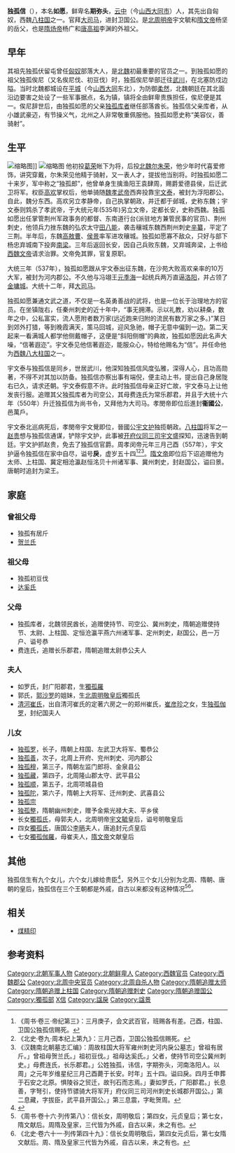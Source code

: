 {{東亞男性歷史人物
|名稱 =独孤信
|身份 =[[西魏|西魏]]衛'''戾'''公<BR>[[隋朝|隋朝]]追封為『趙'''景'''公』<BR>[[唐朝|唐朝]]追封為『'''梁王'''』
|國家 =[[西魏|西魏]]
|時代 =
|主君 =[[葛榮|葛榮]]→[[爾朱榮|爾朱榮]]
|屆數 =
|最高職務 =[[西魏|西魏]][[太保|太保]]、[[大宗伯|大宗伯]]、[[柱國大將軍|柱國大將軍]]
|前任 = 
|繼任 = 
|圖片名稱 =
|圖片大小 =
|圖片說明 =
|氏 =
|姓 =[[獨孤姓|獨孤姓]]
|穆坤= <!--清代八旗满洲人物专用-->
|名 = 如願<BR>鮮卑名「期彌頭」
|姓名 =
|羅馬拼音 =
|假名 = <!--日本、琉球人用-->
|諺文 = <!--朝鮮、韓國人用-->
|字 =
|號=
|名乘 = <!--琉球士族用-->
|官職 =[[大司馬|大司馬]]
|封爵 =愛德[[縣侯|縣侯]]（[[528年|528年]]）<BR>浮陽[[郡公|郡公]]（[[534年|534年]]）[[食邑|食邑]]一千戶<BR>河內郡公（[[537年|537年]]）食邑三千戶<BR>衞[[國公|國公]]（[[550年|550年]]）食邑一萬戶<BR>趙國公（隋代追封）<BR>梁王（唐代追封）
|封號 =
|位階 =
|御稱號 = <!--日本皇族之稱號-->
|宮號1 = <!--日本皇族之宮號-->
|宮號2 = <!--朝鮮王族之宮號-->
|封地 =
|神號 =
|尊號 =
|族裔 = 
|信仰 = <!--指的是宗教信仰-->
|旗籍 = <!--清代八旗人物专用-->
|氏族 =[[匈奴族|匈奴族]]→[[鮮卑族|鮮卑族]]
|籍貫 =[[雲中縣_(北周)|雲中縣]]（今[[山西|山西]][[大同市|大同市]]）人
|本貫 = <!--朝鮮人用-->
|世居地= <!--清代八旗人物专用-->
|世居地/穆坤= <!--专门用于清代八旗满洲人物世居地和穆坤相同时-->
|祖籍 =
|本籍 =
|出身地 =
|府邸 =
|世系 = 
|初名 =
|乳名 = <!--日本、朝鮮、琉球以外人物用-->
|幼名 = <!--日本人用-->
|兒名 = <!--朝鮮人用-->
|童名 = <!--琉球人用-->
|小字 =
|別名 =
|法號 =
|院號 =
|其他名號 =西魏[[八柱國|八柱國]]
|出生日期 =[[北魏宣武帝|北魏宣武帝]]景明四年 503年
|出生地點 =[[云中|云中]]（今[[山西|山西]][[大同市|大同]]）
|婚年 =
|逝世日期 =周孝闵帝元年三月己酉<small>（[[北齊文宣帝|北齊文宣帝]]天保八年）</small> <br>{{death year and age|557|503}}
|逝世地點 =
|在位年代 =
|廟號 =
|諡號 ='''戾'''（[[北周|北周]]朝廷諡）<br>'''景'''（隋文帝諡）
|墓葬 =
|祠廟 =
|父親 =司空公獨孤庫
|嫡母 =
|母親 =常樂郡君費連氏
|繼父=
|繼母=
|養父=
|養母=
|猶父= <!--日本人用-->
|烏帽子親= <!--日本人、琉球人用-->
|元配 =
|正室 =
|妻 = 
|繼室 =
|平妻 =
|側室 =
|元配之父 =
|元配之嫡母 =
|元配之母 =
|正室之父 =
|正室之嫡母 =
|正室之母 =
|妻之父 =
|妻之嫡母 =
|妻之母 =
|繼室之父 =
|繼室之嫡母 =
|繼室之母 =
|平妻之父 =
|平妻之嫡母 =
|平妻之母 =
|兄弟 =
|姊妹 =
|嫡兄弟 =
|嫡姊妹 =
|庶兄弟 =
|庶姊妹 =
|同胞兄弟 =
|同胞姊妹 =
|異母兄弟 =
|異母姊妹 =
|異父兄弟 =
|異父姊妹 =
|繼兄弟 =
|繼姊妹 =
|子 = 長子蜀國德公[[獨孤羅|獨孤羅]]<br>次子河內郡公[[獨孤善|獨孤善]]<br>三子金泉縣公[[獨孤穆|獨孤穆]]<br>四子武平縣開國公[[獨孤藏|獨孤藏]]<br>五子武城縣侯[[獨孤順|獨孤順]]<br>六子武喜縣公[[獨孤陀|獨孤陀]]<br>七子[[獨孤宗|獨孤宗]]<br>八子平鄉侯[[獨孤整|獨孤整]]
|女 = 長女[[北周|北周]][[明敬皇后_(北周)|明敬皇后]]<br>四女[[唐朝|唐朝]][[元貞皇后|元貞皇后]]<br>七女[[隋朝|隋朝]][[獨孤伽羅|文獻皇后]]
|嫡子 =
|嫡女 =
|庶子 =
|庶女 =
|養子 =
|養女 =
|猶子 = <!--日本人用-->
|婿養子 = <!--日本人用-->
|烏帽子子 = <!--日本人用-->
|繼子 =
|繼女 =
|其他親屬 =
女婿：<br>[[宇文毓|北周世宗明皇帝]]<br>[[李昞_(北周)|唐世祖元皇帝]]<br>[[隋文帝|隋高祖文皇帝]]<br>
外孫：<br>[[李淵|唐高祖李淵]]<br>[[楊勇_(隋朝)|隋房陵王楊勇]]<br>[[隋煬帝|隋世祖楊廣]]<br>隋秦王[[楊俊|楊俊]]<br>隋蜀王[[楊秀|楊秀]]<br>隋漢王[[楊諒|楊諒]]<br>
外孫女：<br>[[同安公主|唐同安公主]]<br>北周天元大皇后[[楊麗華|楊麗華]]
|出身 = <!---此处指科举出身--->
|功名 = 
|經歷 = 
|著作 =
|注釋 =
}}
'''独孤信'''（{{bd|503年||557年||catIdx=D,独孤}}），本名'''如愿'''，鲜卑名'''期弥头'''，[[云中|云中]]（今[[山西|山西]][[大同市|大同市]]）人，其先出自匈奴，西魏[[八柱国|八柱国]]之一。官拜[[大司马|大司马]]，进封卫国公。是[[周明帝|北周明帝]]宇文毓和[[隋文帝|隋文帝]]杨坚的岳父，也是[[隋炀帝|隋炀帝]]杨广和[[唐高祖|唐高祖]]李渊的外祖父。

== 早年 ==
其祖先独孤伏留屯曾任[[匈奴|匈奴]]部落大人，是[[北魏|北魏]]初最重要的官员之一。到独孤如愿的祖父独孤俟尼（又名俟尼伐、初豆伐）时，独孤俟尼举部迁往[[武川|武川]]，在北塞防戍边隘。当时北魏都城设在[[平城遗址|平城]]（今[[山西|山西]][[大同市|大同]]东北），为防御[[柔然|柔然]]，北魏朝廷在其北面沿边要害之处设了一些军事据点，名为镇，镇将全由鲜卑贵族担任，俟尼便是其一。俟尼辞世后，由独孤如愿的父亲[[独孤库者|独孤库者]]继任部落酋长。独孤信父亲库者，从小雄武豪迈，有节操义气，北州之人非常敬重佩服他。独孤如愿史称“美容仪，善骑射”。

== 生平 ==
[[File:Dugu_Xin's_26-faced_Jet_Seal.jpg|缩略图]]]]
[[File:Dugu_Xin's_26-faced_Jet_Seal_01.jpg|缩略图]]
他初投[[葛荣|葛荣]]帐下为将，后投[[北魏|北魏]][[尔朱荣|尔朱荣]]，他少年时代喜爱修饰，讲究穿戴，尔朱荣见他精于骑射，又一表人才，提拔他当别将。时独孤如愿二十来岁，军中称之“独孤郎”，他曾单身生擒渔阳王袁肆周，赐爵爱德县侯，后迁武卫将军。权臣[[高欢|高欢]]掌权后，他单骑随[[魏孝武帝|魏孝武帝]]西奔投靠[[宇文泰|宇文泰]]，被封为浮阳郡公。自此，魏分东西。高欢另立孝静帝，自己执掌朝政，并迁都于邺城，史称东魏；宇文泰则鸩杀了孝武帝，于大统元年(535年)另立文帝，定都长安，史称西魏。独孤如愿出任掌管荆州军政事务的都督、东南道行台(派驻地方兼管民事的官员)、荆州刺史，他领兵力挫东魏的弘农太守[[田八能|田八能]]，袭击穰城东魏西荆州刺史[[辛纂|辛纂]]，平定了三荆。半年后，东魏[[高敖曹|高敖曹]]、[[侯景|侯景]]率军进攻穰城。独孤如愿寡不敌众，只好与部下杨忠弃城南下投奔[[南梁|南梁]]。三年后返回长安，因自己兵败东魏，又弃城奔梁，上书给[[西魏文帝|西魏文帝]]请求治罪。文帝免其罪，官复原职。

大统三年（537年），独孤如愿跟从宇文泰出征东魏，在沙苑大败高欢亲率的10万大军，被封为河内郡公。不久他与冯翊王[[元季海|元季海]]一起统兵两万直逼[[洛阳|洛阳]]，并占领了[[金墉城|金墉城]]。大统十二年，拜[[大司马|大司马]]。

独孤如愿兼通文武之道，不仅是一名英勇善战的武将，也是一位长于治理地方的官员。在坐镇陇右，任秦州刺史的近十年中，“事无拥滞。示以礼教，劝以耕桑，数年之中，公私富实，流人愿附者数万家(远近跑来归附的流民有数万家之多。)”某日到郊外打猎，等到晚霞满天，策马回城，迎风急驰，帽子无意中偏到一边。第二天起来一看满城人都学他侧戴帽子，这便是“斜阳侧帽”的典故，独孤如愿因此名声大噪，“信著遐迩”。宇文泰见他信著遐迩，能服众心，特给他赐名为“信”。并任命他为[[西魏八大柱国|西魏八大柱国]]之一。

宇文泰与独孤信是同乡，世居武川，他深知独孤信风度弘雅，深得人心，且功高勋著，不得不对其加以防备。独孤信亦察出事有端倪，便主动上书，提出自己身居陇右已久，请求还朝。宇文泰假意不许。此时独孤信母亲正好亡故，宇文泰马上让他发丧行服。追赠其父独孤库者为司空公，其母费连氏为常乐郡君，并且于大统十六年（550年）升迁独孤信为尚书令，又拜他为大司马。孝閔帝即位后進封'''衞國公'''，邑萬戶。

宇文泰北巡病死后，孝閔帝宇文覺即位，晉國公[[宇文护|宇文护]]独揽朝政。[[八柱国|八柱国]]将军之一[[赵贵|赵贵]]想与独孤信通谋，铲除宇文护，此事被[[开府仪同三司|开府仪同三司]][[宇文盛_(忠城郡公)|宇文盛]]探知，迅速告到朝廷。宇文护抓赵贵，免去了独孤信官爵。周孝闵帝元年三月己酉（557年），宇文护逼令独孤信在家中自尽，谥号'''戾'''，虚岁五十四<ref>《周书·卷三·帝纪第三》：三月庚子，会文武百官，班赐各有差。己酉，柱国、卫国公独孤信赐死。</ref><ref>《北史·卷九·周本纪上第九》：三月己酉，卫国公独孤信赐死。</ref><ref>《汉魏南北朝墓志汇编》：周故柱国大将军雍州刺史河内戾公墓志」曾祖有居斤。」曾祖母贺兰氏。」祖初豆伐。」祖母达奚氏。」父者，使持节司空公冀州刺史。」母费连氏，长乐郡君。」公姓独孤，讳信，字期弥头，河南洛阳人。以周」之元年岁维星纪三月己酉薨于长安。时年」五十四。谥曰戾。四月壬申葬于石安之北原。惧陵谷之贸迁，故刊石而志焉。」妻如罗氏，广阳郡君。」长息善，字弩引，使持节骠骑大将军开」府仪同三司河州刺史长城郡开国公。」第二息藏，字拔臣，武平县开国公。」第三息震，字毗贺周。</ref>。[[隋文帝|隋文帝]]即位后下诏追赠他为太师、上柱国、冀定相沧瀛赵恒洺贝十州诸军事、冀州刺史，封赵国公，谥曰景。唐朝时追封为梁王。

== 家庭==
===曾祖父母===
*独孤有居斤
*[[贺兰氏|贺兰氏]]

===祖父母===
*独孤初豆伐
*[[达奚氏|达奚氏]]

===父母===
*独孤库者，北魏领民酋长，追赠使持节、司空公、冀州刺史，隋朝追赠使持节、太尉、上柱国、定恒沧瀛平燕六州诸军事、定州刺史，赵国公，邑一万户、谥号恭
*费连氏，追赠长乐郡君，隋朝追赠太尉恭公夫人

===夫人===
*如罗氏，封广阳郡君，生[[独孤罗|獨孤羅]]
*郭氏，[[郭沙罗|郭沙罗]]的姐妹，生[[獨孤皇后_(北周明帝)|北周明敬皇后]]獨孤氏
*[[清河崔氏|清河崔氏]]，出自清河崔氏的定著六房之一的郑州崔氏，[[崔彦珍|崔彦珍]]之女，生[[独孤伽罗|独孤伽罗]]，封纪国夫人

===儿女===
*[[独孤罗|独孤罗]]，长子，隋朝上柱国、左武卫大将军、蜀恭公
*[[独孤善|独孤善]]，次子，北周上开府、兖州刺史、河内郡公
*[[独孤穆|独孤穆]]，第三子，隋朝左监门郎将、金泉县公
*[[独孤藏|独孤藏]]，第四子，北周隆山郡太守、武平县公
*[[独孤顺|独孤顺]]，第五子，北周项城县伯
*[[独孤陀|独孤陀]]，第六子，隋朝上大将军、迁州刺史、武喜县公
*[[独孤宗|独孤宗]]
*[[独孤整|独孤整]]，隋朝幽州刺史，赠予金紫光禄大夫、平乡侯 
*长女[[独孤王后|獨孤氏]]，母郭夫人，北周明帝[[周明帝|宇文毓]]皇后，谥号明敬皇后
*四女[[元贞皇后|獨孤氏]]，唐国公[[李昞_(北周)|李昞]]夫人，唐追封元贞皇后
*七女[[獨孤伽羅|獨孤伽羅]]，母崔夫人，[[隋文帝|隋文帝]]文献皇后

==其他==
独孤信生有九个女儿，六个女儿嫁给贵臣<ref name=autogenerated1>{{Cite book | author = 李明 | title = 《陕西省考古研究院新入藏墓志》 | location =上海市 | publisher = 上海古籍出版社 | date=  2019年4月 | pages=106-107 |isbn=978-7-5325-8959-3| accessdate = 2021-10-03 | url = | language= zh-hant| quote = }}</ref>，另外三个女儿分别为北周、隋朝、唐朝的皇后，独孤信在三个王朝都是外戚，自古以来都没有这种情况<ref>《周书·卷十六·列传第八》：信长女，周明敬后；第四女，元贞皇后；第七女，隋文献后。周隋及皇家，三代皆为外戚，自古以来，未之有也。</ref><ref>《北史·卷六十一·列传第四十九》：信长女周明敬后，第四女元贞后，第七女隋文献后。周、隋及皇家三代皆为外戚，自古以来，未之有也。</ref>。

== 相关 ==
* [[煤精印|煤精印]]

==参考资料==
{{wikisource|周故柱國大將軍雍州刺史河內戾公墓誌|独孤信墓志}}
{{Reflist|2}}

{{八柱国家十二大将军}}
{{DEFAULTSORT:D}}
[[Category:北朝军事人物|Category:北朝军事人物]]
[[Category:北朝鲜卑人|Category:北朝鲜卑人]]
[[Category:西魏官员|Category:西魏官员]]
[[Category:西魏郡公|Category:西魏郡公]]
[[Category:北周中央官员|Category:北周中央官员]]
[[Category:北周自杀人物|Category:北周自杀人物]]
[[Category:隋朝追赠太师|Category:隋朝追赠太师]]
[[Category:隋朝追赠上柱国|Category:隋朝追赠上柱国]]
[[Category:隋朝追赠刺史|Category:隋朝追赠刺史]]
[[Category:隋朝追赠国公|Category:隋朝追赠国公]]
[[Category:獨孤部|Category:獨孤部]]
[[Category:河南独孤氏|X信]]
[[Category:諡戾|Category:諡戾]]
[[Category:諡景|Category:諡景]]